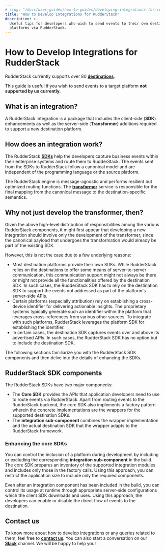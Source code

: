 ```yaml
---
# slug: "/docs/user-guides/how-to-guides/developing-integrations-for-rudderstack"
title: "How to Develop Integrations for RudderStack"
description: >-
  Useful tips for developers who wish to send events to their own destination
  platforms via RudderStack.
---
```


# How to Develop Integrations for RudderStack

<div class="successBlock">

RudderStack currently supports over 80 [**destinations**](https://rudderstack.com/docs/destinations/).

This guide is useful if you wish to send events to a target platform **not supported by us currently.**

</div>

## What is an integration?

‌A RudderStack integration is a package that includes the client-side \(**SDK**\) enhancements as well as the server-side \(**Transformer**\) additions required to support a new destination platform.

## How does an integration work?

The RudderStack [**SDKs**](https://rudderstack.com/docs/stream-sources/rudderstack-sdk-integration-guides/) help the developers capture business events within their enterprise systems and route them to RudderStack. The events sent from the SDKs to RudderStack follow a canonical model and are independent of the programming language or the source platform.

The RudderStack engine is message-agnostic and performs resilient but optimized routing functions. The [**transformer**](https://github.com/rudderlabs/rudder-transformer) service is responsible for the final mapping from the canonical message to the destination-specific semantics.

## Why not just develop the transformer, then?

Given the above high-level distribution of responsibilities among the various RudderStack components, it might first appear that developing a new integration should involve only the development of the transformer, since the canonical payload that undergoes the transformation would already be part of the existing SDK.

However, this is not the case due to a few underlying reasons:

- Most destination platforms provide their own SDKs. While RudderStack relies on the destinations to offer some means of server-to-server communication, this communication support might not always be there or might not provide all the functionalities offered by the destination SDK. In such cases, the RudderStack SDK has to rely on the destination SDK to support the events not addressed as part of the platform's server-side APIs.
- Certain platforms \(especially attribution\) rely on establishing a cross-device identifier for delivering actionable insights. The proprietary systems typically generate such an identifier within the platform that leverages cross-references from various other sources. To integrate with such platforms, RudderStack leverages the platform SDK for establishing the identifier.
- In certain cases, the destination SDK captures events over and above its advertised APIs. In such cases, the RudderStack SDK has no option but to include the destination SDK.

‌The following sections familiarize you with the RudderStack SDK components and then delve into the details of enhancing the SDKs.

## RudderStack SDK components

The RudderStack SDKs have two major components‌:

- The **Core SDK** provides the APIs that application developers need to use to route events via RudderStack. Apart from routing events to the RudderStack backend, the core SDK also implements a factory pattern wherein the concrete implementations are the wrappers for the supported destination SDKs.
- The **integration sub-component** combines the wrapper implementation and the actual destination SDK that the wrapper adapts to the RudderStack framework.

### Enhancing the core SDKs

You can control the inclusion of a platform during development by including or excluding the corresponding **integration** **sub-component** in the build. The core SDK prepares an inventory of the supported integration modules and includes only those in the factory calls. Using this approach, you can restrict the application size to include only the required components.

‌Even after an integration component has been included in the build, you can control its usage at runtime through appropriate server-side configurations which the client SDK downloads and uses. Using this approach, the developers can enable or disable the direct flow of events to the destination.

## Contact us

To know more about how to develop Integrations or any queries related to them, feel free to [**contact us**](mailto:%20docs@rudderstack.com). You can also start a conversation on our [**Slack**](https://rudderstack.com/join-rudderstack-slack-community) channel. We will be happy to help you!
